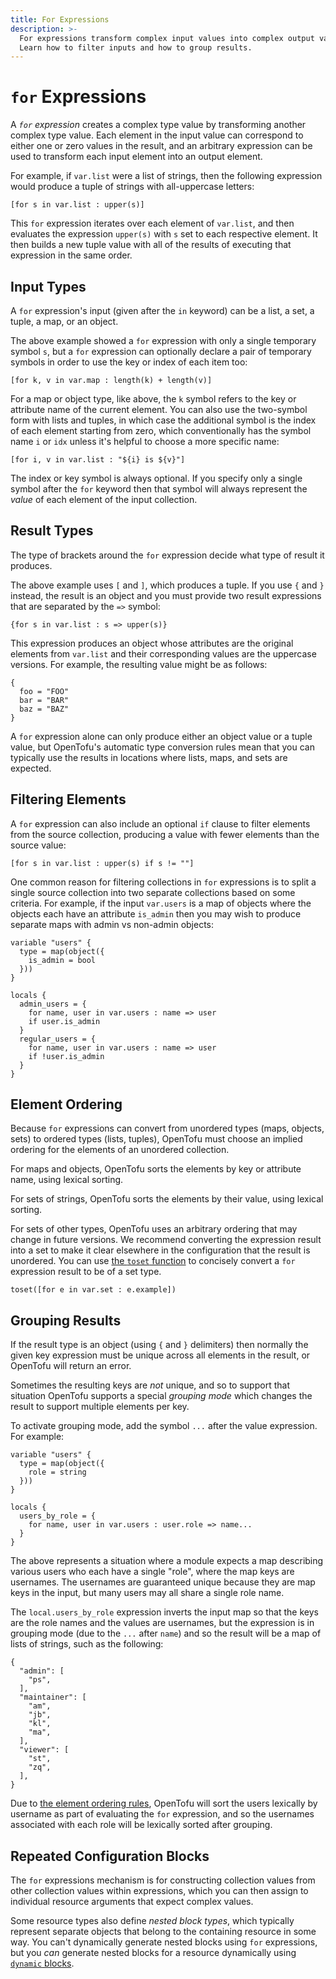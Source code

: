 ```yaml
---
title: For Expressions
description: >-
  For expressions transform complex input values into complex output values.
  Learn how to filter inputs and how to group results.
---
```


# `for` Expressions

A _`for` expression_ creates a complex type value by transforming
another complex type value. Each element in the input value
can correspond to either one or zero values in the result, and an arbitrary
expression can be used to transform each input element into an output element.

For example, if `var.list` were a list of strings, then the following expression
would produce a tuple of strings with all-uppercase letters:

```hcl
[for s in var.list : upper(s)]
```

This `for` expression iterates over each element of `var.list`, and then
evaluates the expression `upper(s)` with `s` set to each respective element.
It then builds a new tuple value with all of the results of executing that
expression in the same order.

## Input Types

A `for` expression's input (given after the `in` keyword) can be a list,
a set, a tuple, a map, or an object.

The above example showed a `for` expression with only a single temporary
symbol `s`, but a `for` expression can optionally declare a pair of temporary
symbols in order to use the key or index of each item too:

```hcl
[for k, v in var.map : length(k) + length(v)]
```

For a map or object type, like above, the `k` symbol refers to the key or
attribute name of the current element. You can also use the two-symbol form
with lists and tuples, in which case the additional symbol is the index
of each element starting from zero, which conventionally has the symbol name
`i` or `idx` unless it's helpful to choose a more specific name:

```hcl
[for i, v in var.list : "${i} is ${v}"]
```

The index or key symbol is always optional. If you specify only a single
symbol after the `for` keyword then that symbol will always represent the
_value_ of each element of the input collection.

## Result Types

The type of brackets around the `for` expression decide what type of result
it produces.

The above example uses `[` and `]`, which produces a tuple. If you use `{` and
`}` instead, the result is an object and you must provide two result
expressions that are separated by the `=>` symbol:

```hcl
{for s in var.list : s => upper(s)}
```

This expression produces an object whose attributes are the original elements
from `var.list` and their corresponding values are the uppercase versions.
For example, the resulting value might be as follows:

```hcl
{
  foo = "FOO"
  bar = "BAR"
  baz = "BAZ"
}
```

A `for` expression alone can only produce either an object value or a tuple
value, but OpenTofu's automatic type conversion rules mean that you can
typically use the results in locations where lists, maps, and sets are expected.

## Filtering Elements

A `for` expression can also include an optional `if` clause to filter elements
from the source collection, producing a value with fewer elements than
the source value:

```
[for s in var.list : upper(s) if s != ""]
```

One common reason for filtering collections in `for` expressions is to split
a single source collection into two separate collections based on some
criteria. For example, if the input `var.users` is a map of objects where the
objects each have an attribute `is_admin` then you may wish to produce separate
maps with admin vs non-admin objects:

```hcl
variable "users" {
  type = map(object({
    is_admin = bool
  }))
}

locals {
  admin_users = {
    for name, user in var.users : name => user
    if user.is_admin
  }
  regular_users = {
    for name, user in var.users : name => user
    if !user.is_admin
  }
}
```

## Element Ordering

Because `for` expressions can convert from unordered types (maps, objects, sets)
to ordered types (lists, tuples), OpenTofu must choose an implied ordering
for the elements of an unordered collection.

For maps and objects, OpenTofu sorts the elements by key or attribute name,
using lexical sorting.

For sets of strings, OpenTofu sorts the elements by their value, using
lexical sorting.

For sets of other types, OpenTofu uses an arbitrary ordering that may change in future versions. We recommend converting the expression result into a set to make it clear elsewhere in the configuration that the result is unordered. You can use [the `toset` function](../../language/functions/toset.mdx)
to concisely convert a `for` expression result to be of a set type.

```hcl
toset([for e in var.set : e.example])
```

## Grouping Results

If the result type is an object (using `{` and `}` delimiters) then normally
the given key expression must be unique across all elements in the result,
or OpenTofu will return an error.

Sometimes the resulting keys are _not_ unique, and so to support that situation
OpenTofu supports a special _grouping mode_ which changes the result to support
multiple elements per key.

To activate grouping mode, add the symbol `...` after the value expression.
For example:

```hcl
variable "users" {
  type = map(object({
    role = string
  }))
}

locals {
  users_by_role = {
    for name, user in var.users : user.role => name...
  }
}
```

The above represents a situation where a module expects a map describing
various users who each have a single "role", where the map keys are usernames.
The usernames are guaranteed unique because they are map keys in the input,
but many users may all share a single role name.

The `local.users_by_role` expression inverts the input map so that the keys
are the role names and the values are usernames, but the expression is in
grouping mode (due to the `...` after `name`) and so the result will be a
map of lists of strings, such as the following:

```hcl
{
  "admin": [
    "ps",
  ],
  "maintainer": [
    "am",
    "jb",
    "kl",
    "ma",
  ],
  "viewer": [
    "st",
    "zq",
  ],
}
```

Due to [the element ordering rules](#element-ordering), OpenTofu will sort
the users lexically by username as part of evaluating the `for` expression,
and so the usernames associated with each role will be lexically sorted
after grouping.

## Repeated Configuration Blocks

The `for` expressions mechanism is for constructing collection values from
other collection values within expressions, which you can then assign to
individual resource arguments that expect complex values.

Some resource types also define _nested block types_, which typically represent
separate objects that belong to the containing resource in some way. You can't
dynamically generate nested blocks using `for` expressions, but you _can_
generate nested blocks for a resource dynamically using
[`dynamic` blocks](dynamic-blocks.mdx).
